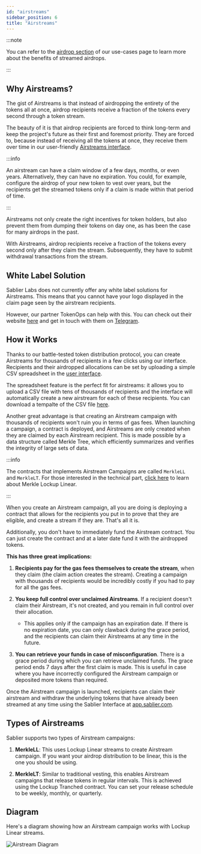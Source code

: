 ```yaml
---
id: "airstreams"
sidebar_position: 6
title: "Airstreams"
---
```


:::note

You can refer to the [airdrop section](/concepts/use-cases#airdrops) of our use-cases page to learn more about the
benefits of streamed airdrops.

:::

## Why Airstreams?

The gist of Airstreams is that instead of airdropping the entirety of the tokens all at once, airdrop recipients receive
a fraction of the tokens every second through a token stream.

The beauty of it is that airdrop recipients are forced to think long-term and keep the project's future as their first
and foremost priority. They are forced to, because instead of receiving all the tokens at once, they receive them over
time in our user-friendly [Airstreams interface](https://app.sablier.com/airstreams).

:::info

An airstream can have a claim window of a few days, months, or even years. Alternatively, they can have no expiration.
You could, for example, configure the airdrop of your new token to vest over years, but the recipients get the streamed
tokens only if a claim is made within that period of time.

:::

Airstreams not only create the right incentives for token holders, but also prevent them from dumping their tokens on
day one, as has been the case for many airdrops in the past.

With Airstreams, airdrop recipients receive a fraction of the tokens every second only after they claim the stream.
Subsequently, they have to submit withdrawal transactions from the stream.

## White Label Solution

Sablier Labs does not currently offer any white label solutions for Airstreams. This means that you cannot have your
logo displayed in the claim page seen by the airstream recipients.

However, our partner TokenOps can help with this. You can check out their website [here](https://tokenops.xyz/) and get
in touch with them on [Telegram](https://t.me/@fabio_tokenops).

## How it Works

Thanks to our battle-tested token distribution protocol, you can create Airstreams for thousands of recipients in a few
clicks using our interface. Recipients and their airdropped allocations can be set by uploading a simple CSV spreadsheet
in the [user interface](https://app.sablier.com/airstreams).

The spreadsheet feature is the perfect fit for airstreams: it allows you to upload a CSV file with tens of thousands of
recipients and the interface will automatically create a new airstream for each of these recipients. You can download a
tempalte of the CSV file [here](https://files.sablier.com/templates/airstream-template.csv).

Another great advantage is that creating an Airstream campaign with thousands of recipients won't ruin you in terms of
gas fees. When launching a campaign, a contract is deployed, and Airstreams are only created when they are claimed by
each Airstream recipient. This is made possible by a data structure called Merkle Tree, which efficiently summarizes and
verifies the integrity of large sets of data.

:::info

The contracts that implements Airstream Campaigns are called `MerkleLL` and `MerkleLT`. For those interested in the
technical part, [click here](/contracts/v2/reference/periphery/contract.SablierV2MerkleLL) to learn about Merkle Lockup
Linear.

:::

When you create an Airstream campaign, all you are doing is deploying a contract that allows for the recipients you put
in to prove that they are eligible, and create a stream if they are. That's all it is.

Additionally, you don't have to immediately fund the Airstream contract. You can just create the contract and at a later
date fund it with the airdropped tokens.

**This has three great implications:**

1. **Recipients pay for the gas fees themselves to create the stream**, when they claim (the claim action creates the
   stream). Creating a campaign with thousands of recipients would be incredibly costly if you had to pay for all the
   gas fees.
2. **You keep full control over unclaimed Airstreams**. If a recipient doesn't claim their Airstream, it's not created,
   and you remain in full control over their allocation.

   - This applies only if the campaign has an expiration date. If there is no expiration date, you can only clawback
     during the grace period, and the recipients can claim their Airstreams at any time in the future.

3. **You can retrieve your funds in case of misconfiguration**. There is a grace period during which you can retrieve
   unclaimed funds. The grace period ends 7 days after the first claim is made. This is useful in case where you have
   incorrectly configured the Airstream campaign or deposited more tokens than required.

Once the Airstream campaign is launched, recipients can claim their airstream and withdraw the underlying tokens that
have already been streamed at any time using the Sablier Interface at [app.sablier.com](https://app.sablier.com).

## Types of Airstreams

Sablier supports two types of Airstream campaigns:

1. **MerkleLL**: This uses Lockup Linear streams to create Airstream campaign. If you want your airdrop distribution to
   be linear, this is the one you should be using.

2. **MerkleLT**: Similar to traditional vesting, this enables Airstream campaigns that release tokens in regular
   intervals. This is achieved using the Lockup Tranched contract. You can set your release schedule to be weekly,
   monthly, or quarterly.

## Diagram

Here's a diagram showing how an Airstream campaign works with Lockup Linear streams.

![Airstream Diagram](/img/diagram-airstream-campaign.png)
